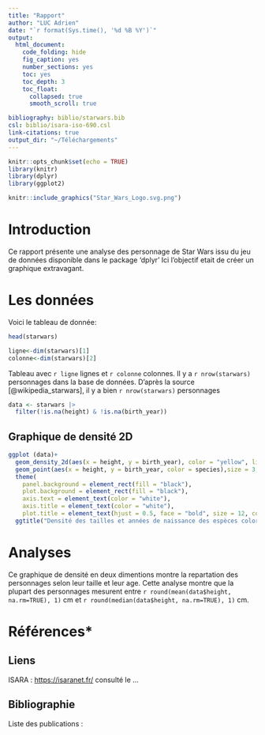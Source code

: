 ```yaml
---
title: "Rapport"
author: "LUC Adrien"
date: "`r format(Sys.time(), '%d %B %Y')`"
output:
  html_document:
    code_folding: hide 
    fig_caption: yes
    number_sections: yes
    toc: yes
    toc_depth: 3
    toc_float:
      collapsed: true
      smooth_scroll: true

bibliography: biblio/starwars.bib
csl: biblio/isara-iso-690.csl
link-citations: true
output_dir: "~/Téléchargements"
---
```


```r
knitr::opts_chunk$set(echo = TRUE)
library(knitr)
library(dplyr)
library(ggplot2)
```

```r
knitr::include_graphics("Star_Wars_Logo.svg.png")
```

# Introduction

Ce rapport présente une analyse des personnage de Star Wars issu du jeu de données disponible dans le package 'dplyr'
Ici l'objectif etait de créer un graphique extravagant.


# Les données

Voici le tableau de donnée: 

```r
head(starwars)

ligne<-dim(starwars)[1]
colonne<-dim(starwars)[2]

```
Tableau avec `r ligne` lignes et `r colonne` colonnes.
Il y a `r nrow(starwars)` personnages dans la base de données.
D'après la source [@wikipedia_starwars], il y a bien  `r nrow(starwars)` personnages

```r
data <- starwars |> 
  filter(!is.na(height) & !is.na(birth_year))
```

## Graphique de densité 2D

```r
ggplot (data)+
  geom_density_2d(aes(x = height, y = birth_year), color = "yellow", linetype = 8)+ 
  geom_point(aes(x = height, y = birth_year, color = species),size = 3, alpha = 2, shape = 7)+ 
  theme(
    panel.background = element_rect(fill = "black"),
    plot.background = element_rect(fill = "black"),
    axis.text = element_text(color = "white"),
    axis.title = element_text(color = "white"),
    plot.title = element_text(hjust = 0.5, face = "bold", size = 12, color = "yellow"))+ 
  ggtitle("Densité des tailles et années de naissance des espèces colorées")
```

# Analyses
Ce graphique de densité en deux dimentions montre la repartation des personnages selon leur taille et leur age.
Cette analyse montre que la plupart des personnages mesurent entre `r round(mean(data$height, na.rm=TRUE), 1)` cm et `r round(median(data$height, na.rm=TRUE), 1)` cm.

# Références*


## Liens

ISARA : <https://isaranet.fr/> consulté le ...

## Bibliographie

Liste des publications :
